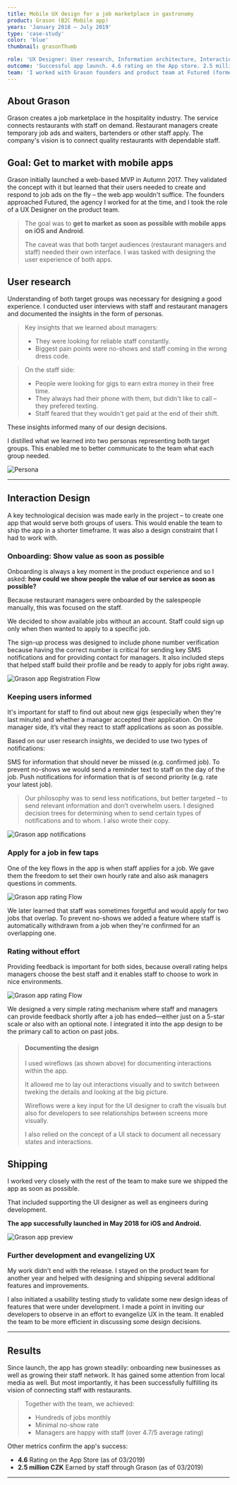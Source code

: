 ```yaml
---
title: Mobile UX design for a job marketplace in gastronomy
product: Grason (B2C Mobile app)
years: 'January 2018 — July 2019'
type: 'case-study'
color: 'blue'
thumbnail: grasonThumb

role: 'UX Designer: User research, Information architecture, Interaction design, Prototyping'
outcome: 'Successful app launch. 4.6 rating on the App store. 2.5 million CZK earned by staff through Grason (as of March 2019)'
team: 'I worked with Grason founders and product team at Futured (formerly The Funtasty): iOS/Android/backend engineers, UI designer and QA.'
---
```


## About Grason

Grason creates a job marketplace in the hospitality industry.
The service connects restaurants with staff on demand. Restaurant managers create temporary job ads and waiters, bartenders or other staff apply. The company's vision is to connect quality restaurants with dependable staff.

## Goal: Get to market with mobile apps

Grason initially launched a web-based MVP in Autumn 2017. They validated the concept with it but learned that their users needed to create and respond to job ads on the fly – the web app wouldn't suffice.
The founders approached Futured, the agency I worked for at the time, and I took the role of a UX Designer on the product team.

> The goal was to **get to market as soon as possible with mobile apps on iOS and Android**.
>
> The caveat was that both target audiences (restaurant managers and staff) needed their own interface.
> I was tasked with designing the user experience of both apps.

## User research

Understanding of both target groups was necessary for designing a good experience. I conducted user interviews with staff and restaurant managers and documented the insights in the form of personas.

> Key insights that we learned about managers:
>
> - They were looking for reliable staff constantly.
> - Biggest pain points were no-shows and staff coming in the wrong dress code.

> On the staff side:
>
> - People were looking for gigs to earn extra money in their free time.
> - They always had their phone with them, but didn't like to call – they prefered texting.
> - Staff feared that they wouldn't get paid at the end of their shift.

These insights informed many of our design decisions.

I distilled what we learned into two personas representing both target groups.
This enabled me to better communicate to the team what each group needed.

![Persona](../../assets/grason-persona.png)

---

## Interaction Design

A key technological decision was made early in the project – to create one app that would serve both groups of users.
This would enable the team to ship the app in a shorter timeframe. It was also a design constraint that I had to work with.

### Onboarding: Show value as soon as possible

Onboarding is always a key moment in the product experience and so I asked:
**how could we show people the value of our service as soon as possible?**

Because restaurant managers were onboarded by the salespeople manually, this was focused on the staff.

We decided to show available jobs without an account. Staff could sign up only when then wanted to apply to a specific job.

The sign-up process was designed to include phone number verification because having the correct number is critical for sending key SMS notifications and for providing contact for managers.
It also included steps that helped staff build their profile and be ready to apply for jobs right away.

![Grason app Registration Flow](../../assets/grason-flow-registration.png)

### Keeping users informed

It's important for staff to find out about new gigs (especially when they're last minute) and whether a manager accepted their application. On the manager side, it’s vital they react to staff applications as soon as possible.

Based on our user research insights, we decided to use two types of notifications:

SMS for information that should never be missed (e.g. confirmed job). To prevent no-shows we would send a reminder text to staff on the day of the job.
Push notifications for information that is of second priority (e.g. rate your latest job).

> Our philosophy was to send less notifications, but better targeted – to send relevant information and don’t overwhelm users. I designed decision trees for determining when to send certain types of notifications and to whom. I also wrote their copy.

![Grason app notifications](../../assets/grason-notifications.png)

### Apply for a job in few taps

One of the key flows in the app is when staff applies for a job. We gave them the freedom to set their own hourly rate and also ask managers questions in comments.

![Grason app rating Flow](../../assets/grason-flow-applying.png)

We later learned that staff was sometimes forgetful and would apply for two jobs that overlap. To prevent no-shows we added a feature where staff is automatically withdrawn from a job when they're confirmed for an overlapping one.

### Rating without effort

Providing feedback is important for both sides, because overall rating helps managers choose the best staff and it enables staff to choose to work in nice environments.

![Grason app rating Flow](../../assets/grason-flow-rating.png)

We designed a very simple rating mechanism where staff and managers can provide feedback shortly after a job has ended—either just on a 5-star scale or also with an optional note. I integrated it into the app design to be the primary call to action on past jobs.

> #### Documenting the design
>
> I used wireflows (as shown above) for documenting interactions within the app.
>
> It allowed me to lay out interactions visually and to switch between tweking the details and looking at the big picture.
>
> Wireflows were a key input for the UI designer to craft the visuals but also for developers to see relationships between screens more visually.
>
> I also relied on the concept of a UI stack to document all necessary states and interactions.

## Shipping

I worked very closely with the rest of the team to make sure we shipped the app as soon as possible.

That included supporting the UI designer as well as engineers during development.

**The app successfully launched in May 2018 for iOS and Android.**

![Grason app preview](../../assets/grason–UI.png)

### Further development and evangelizing UX

My work didn't end with the release. I stayed on the product team for another year and helped with designing and shipping several additional features and improvements.

I also initiated a usability testing study to validate some new design ideas of features that were under development. I made a point in inviting our developers to observe in an effort to evangelize UX in the team. It enabled the team to be more efficient in discussing some design decisions.

---

## Results

Since launch, the app has grown steadily: onboarding new businesses as well as growing their staff network. It has gained some attention from local media as well. But most importantly, it has been successfully fulfilling its vision of connecting staff with restaurants.

> Together with the team, we achieved:
>
> - Hundreds of jobs monthly
> - Minimal no-show rate
> - Managers are happy with staff (over 4.7/5 average rating)

Other metrics confirm the app's success:

- **4.6** Rating on the App Store (as of 03/2019)
- **2.5 million CZK** Earned by staff through Grason (as of 03/2019)

---
